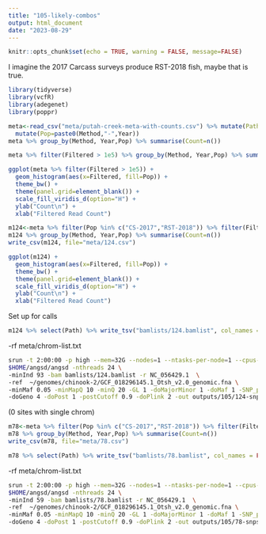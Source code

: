 ```yaml
---
title: "105-likely-combos"
output: html_document
date: "2023-08-29"
---
```


```r
knitr::opts_chunk$set(echo = TRUE, warning = FALSE, message=FALSE)
```

I imagine the 2017 Carcass surveys produce RST-2018 fish, maybe that is true. 

```r
library(tidyverse)
library(vcfR)
library(adegenet)
library(poppr)
```


```r
meta<-read_csv("meta/putah-creek-meta-with-counts.csv") %>% mutate(Path=paste0("data/split/",SampleName,".sort.flt.bam")) %>%
  mutate(Pop=paste0(Method,"-",Year))
meta %>% group_by(Method, Year,Pop) %>% summarise(Count=n())
```

```r
meta %>% filter(Filtered > 1e5) %>% group_by(Method, Year,Pop) %>% summarise(Count=n())
```

```r
ggplot(meta %>% filter(Filtered > 1e5)) +
  geom_histogram(aes(x=Filtered, fill=Pop)) +
  theme_bw() +
  theme(panel.grid=element_blank()) +
  scale_fill_viridis_d(option="H") +
  ylab("Count\n") +
  xlab("Filtered Read Count")
```

```r
m124<-meta %>% filter(Pop %in% c("CS-2017","RST-2018")) %>% filter(Filtered > 1e5)
m124 %>% group_by(Method, Year,Pop) %>% summarise(Count=n())
write_csv(m124, file="meta/124.csv")
```


```r
ggplot(m124) +
  geom_histogram(aes(x=Filtered, fill=Pop)) +
  theme_bw() +
  theme(panel.grid=element_blank()) +
  scale_fill_viridis_d(option="H") +
  ylab("Count\n") +
  xlab("Filtered Read Count")
```


Set up for calls 
```r
m124 %>% select(Path) %>% write_tsv("bamlists/124.bamlist", col_names = FALSE)
```
-rf meta/chrom-list.txt

```sh
srun -t 2:00:00 -p high --mem=32G --nodes=1 --ntasks-per-node=1 --cpus-per-task=12  \
$HOME/angsd/angsd -nthreads 24 \
-minInd 93 -bam bamlists/124.bamlist -r NC_056429.1  \
-ref  ~/genomes/chinook-2/GCF_018296145.1_Otsh_v2.0_genomic.fna \
-minMaf 0.05 -minMapQ 10 -minQ 20 -GL 1 -doMajorMinor 1 -doMaf 1 -SNP_pval 1e-6 \
-doGeno 4 -doPost 1 -postCutoff 0.9 -doPlink 2 -out outputs/105/124-snps-75 > outputs/105/124-snps-75.out 2> outputs/105/124-snps-75.err &
```

(0 sites with single chrom)


```r
m78<-meta %>% filter(Pop %in% c("CS-2017","RST-2018")) %>% filter(Filtered > 1.5e5)
m78 %>% group_by(Method, Year,Pop) %>% summarise(Count=n())
write_csv(m78, file="meta/78.csv")
```


```r
m78 %>% select(Path) %>% write_tsv("bamlists/78.bamlist", col_names = FALSE)
```
-rf meta/chrom-list.txt

```sh
srun -t 2:00:00 -p high --mem=32G --nodes=1 --ntasks-per-node=1 --cpus-per-task=12  \
$HOME/angsd/angsd -nthreads 24 \
-minInd 59 -bam bamlists/78.bamlist -r NC_056429.1  \
-ref  ~/genomes/chinook-2/GCF_018296145.1_Otsh_v2.0_genomic.fna \
-minMaf 0.05 -minMapQ 10 -minQ 20 -GL 1 -doMajorMinor 1 -doMaf 1 -SNP_pval 1e-6 \
-doGeno 4 -doPost 1 -postCutoff 0.9 -doPlink 2 -out outputs/105/78-snps-75 > outputs/105/78-snps-75.out 2> outputs/105/78-snps-75.err &
```